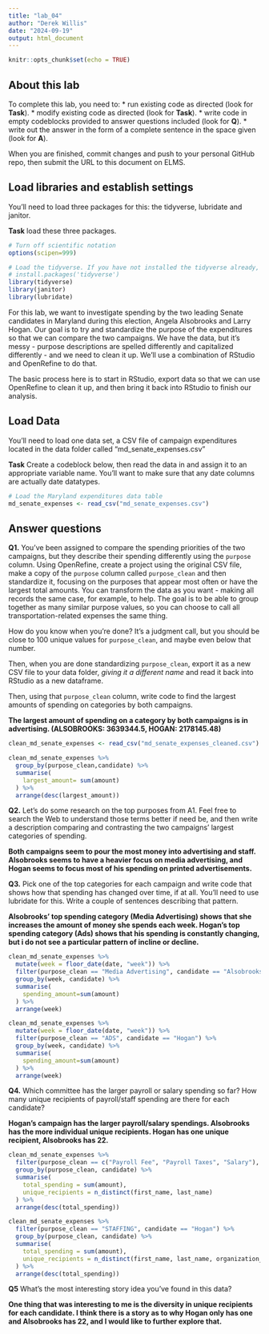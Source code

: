 ```yaml
---
title: "lab_04"
author: "Derek Willis"
date: "2024-09-19"
output: html_document
---
```


```r
knitr::opts_chunk$set(echo = TRUE)
```

## About this lab

To complete this lab, you need to: \* run existing code as directed (look for **Task**). \* modify existing code as directed (look for **Task**). \* write code in empty codeblocks provided to answer questions included (look for **Q**). \* write out the answer in the form of a complete sentence in the space given (look for **A**).

When you are finished, commit changes and push to your personal GitHub repo, then submit the URL to this document on ELMS.

## Load libraries and establish settings

You'll need to load three packages for this: the tidyverse, lubridate and janitor.

**Task** load these three packages.

```r
# Turn off scientific notation
options(scipen=999)

# Load the tidyverse. If you have not installed the tidyverse already, remove the # from the next line and run it first.  
# install.packages('tidyverse')
library(tidyverse)
library(janitor)
library(lubridate)

```

For this lab, we want to investigate spending by the two leading Senate candidates in Maryland during this election, Angela Alsobrooks and Larry Hogan. Our goal is to try and standardize the purpose of the expenditures so that we can compare the two campaigns. We have the data, but it's messy - purpose descriptions are spelled differently and capitalized differently - and we need to clean it up. We'll use a combination of RStudio and OpenRefine to do that.

The basic process here is to start in RStudio, export data so that we can use OpenRefine to clean it up, and then bring it back into RStudio to finish our analysis.

## Load Data

You'll need to load one data set, a CSV file of campaign expenditures located in the data folder called "md_senate_expenses.csv"

**Task** Create a codeblock below, then read the data in and assign it to an appropriate variable name. You'll want to make sure that any date columns are actually date datatypes.

```r
# Load the Maryland expenditures data table
md_senate_expenses <- read_csv("md_senate_expenses.csv")

```

## Answer questions

**Q1.** You've been assigned to compare the spending priorities of the two campaigns, but they describe their spending differently using the `purpose` column. Using OpenRefine, create a project using the original CSV file, make a copy of the `purpose` column called `purpose_clean` and then standardize it, focusing on the purposes that appear most often or have the largest total amounts. You can transform the data as you want - making all records the same case, for example, to help. The goal is to be able to group together as many similar purpose values, so you can choose to call all transportation-related expenses the same thing.

How do you know when you're done? It's a judgment call, but you should be close to 100 unique values for `purpose_clean`, and maybe even below that number.

Then, when you are done standardizing `purpose_clean`, export it as a new CSV file to your data folder, *giving it a different name* and read it back into RStudio as a new dataframe.

Then, using that `purpose_clean` column, write code to find the largest amounts of spending on categories by both campaigns.

**The largest amount of spending on a category by both campaigns is in advertising. (ALSOBROOKS: 3639344.5, HOGAN: 2178145.48)**

```r
clean_md_senate_expenses <- read_csv("md_senate_expenses_cleaned.csv")

clean_md_senate_expenses %>% 
  group_by(purpose_clean,candidate) %>% 
  summarise(
    largest_amount= sum(amount)
  ) %>% 
  arrange(desc(largest_amount))
```

**Q2.** Let's do some research on the top purposes from A1. Feel free to search the Web to understand those terms better if need be, and then write a description comparing and contrasting the two campaigns' largest categories of spending.

**Both campaigns seem to pour the most money into advertising and staff. Alsobrooks seems to have a heavier focus on media advertising, and Hogan seems to focus most of his spending on printed advertisements.**

**Q3.** Pick one of the top categories for each campaign and write code that shows how that spending has changed over time, if at all. You'll need to use lubridate for this. Write a couple of sentences describing that pattern.

**Alsobrooks' top spending category (Media Advertising) shows that she increases the amount of money she spends each week. Hogan's top spending category (Ads) shows that his spending is constantly changing, but i do not see a particular pattern of incline or decline.**

```r
clean_md_senate_expenses %>% 
  mutate(week = floor_date(date, "week")) %>% 
  filter(purpose_clean == "Media Advertising", candidate == "Alsobrooks") %>% 
  group_by(week, candidate) %>% 
  summarise(
    spending_amount=sum(amount)
  ) %>% 
  arrange(week)

clean_md_senate_expenses %>% 
  mutate(week = floor_date(date, "week")) %>% 
  filter(purpose_clean == "ADS", candidate == "Hogan") %>% 
  group_by(week, candidate) %>% 
  summarise(
    spending_amount=sum(amount)
  ) %>% 
  arrange(week)
```

**Q4.** Which committee has the larger payroll or salary spending so far? How many unique recipients of payroll/staff spending are there for each candidate?

**Hogan's campaign has the larger payroll/salary spendings. Alsobrooks has the more individual unique recipients. Hogan has one unique recipient, Alsobrooks has 22.**

```r
clean_md_senate_expenses %>% 
  filter(purpose_clean == c("Payroll Fee", "Payroll Taxes", "Salary"), candidate == "Alsobrooks") %>% 
  group_by(purpose_clean, candidate) %>% 
  summarise(
    total_spending = sum(amount),
    unique_recipients = n_distinct(first_name, last_name)
  ) %>% 
  arrange(desc(total_spending))

clean_md_senate_expenses %>% 
  filter(purpose_clean == "STAFFING", candidate == "Hogan") %>% 
  group_by(purpose_clean, candidate) %>% 
  summarise(
    total_spending = sum(amount),
    unique_recipients = n_distinct(first_name, last_name, organization_name)
  ) %>% 
  arrange(desc(total_spending))

```

**Q5** What's the most interesting story idea you've found in this data?

**One thing that was interesting to me is the diversity in unique recipients for each candidate. I think there is a story as to why Hogan only has one and Alsobrooks has 22, and I would like to further explore that.**
